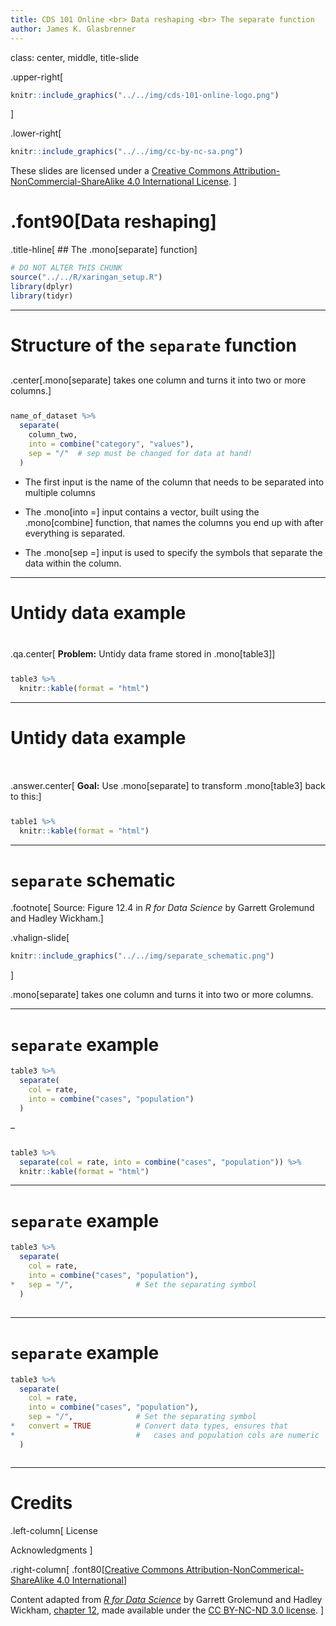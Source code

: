 ```yaml
---
title: CDS 101 Online <br> Data reshaping <br> The separate function
author: James K. Glasbrenner
---
```


class: center, middle, title-slide

.upper-right[
```r
knitr::include_graphics("../../img/cds-101-online-logo.png")
```
]

.lower-right[
```r
knitr::include_graphics("../../img/cc-by-nc-sa.png")
```

These slides are licensed under a [Creative Commons Attribution-NonCommercial-ShareAlike 4.0 International License](http://creativecommons.org/licenses/by-nc-sa/4.0/).
]

# .font90[Data reshaping]
.title-hline[
## The .mono[separate] function
]

```r
# DO NOT ALTER THIS CHUNK
source("../../R/xaringan_setup.R")
library(dplyr)
library(tidyr)
```

---

# Structure of the `separate` function

<div style="margin-bottom: 6%;"></div>

.center[.mono[separate] takes one column and turns it into two or more columns.]

<div style="margin-bottom: 5%;"></div>

```r
name_of_dataset %>%
  separate(
    column_two,
    into = combine("category", "values"),
    sep = "/"  # sep must be changed for data at hand!
  )
```

* The first input is the name of the column that needs to be separated into multiple columns

* The .mono[into =] input contains a vector, built using the .mono[combine] function, that names the columns you end up with after everything is separated.

* The .mono[sep =] input is used to specify the symbols that separate the data within the column.

---

# Untidy data example

<div style="margin-bottom: 8%;"></div>

.qa.center[
**Problem:** Untidy data frame stored in .mono[table3]
]

<div style="margin-bottom: 5%;"></div>

```r
table3 %>%
  knitr::kable(format = "html")
```

---

# Untidy data example

<div style="margin-bottom: 10%;"></div>

.answer.center[
**Goal:** Use .mono[separate] to transform .mono[table3] back to this:
]

<div style="margin-bottom: 5%;"></div>

```r
table1 %>%
  knitr::kable(format = "html")
```

---

# `separate` schematic

.footnote[
Source: Figure 12.4 in *R for Data Science* by Garrett Grolemund and Hadley Wickham.
]

.vhalign-slide[
```r
knitr::include_graphics("../../img/separate_schematic.png")
```
]

.mono[separate] takes one column and turns it into two or more columns.

---

# `separate` example

```r
table3 %>%
  separate(
    col = rate,
    into = combine("cases", "population")
  )
```

--

<div style="margin-bottom: 5%;"></div>

```r
table3 %>%
  separate(col = rate, into = combine("cases", "population")) %>%
  knitr::kable(format = "html")
```

---

# `separate` example

```r
table3 %>%
  separate(
    col = rate,
    into = combine("cases", "population"),
*   sep = "/",              # Set the separating symbol
  )
```

<div style="margin-bottom: 3%;"></div>

```r
```

---

# `separate` example

```r
table3 %>%
  separate(
    col = rate,
    into = combine("cases", "population"),
    sep = "/",              # Set the separating symbol
*   convert = TRUE          # Convert data types, ensures that  
*                           #   cases and population cols are numeric
  )
```

<div style="margin-bottom: 2%;"></div>

```r
```

---

# Credits

.left-column[
License

Acknowledgments
]

.right-column[
.font80[[Creative Commons Attribution-NonCommerical-ShareAlike 4.0 International](https://creativecommons.org/licenses/by-nc-sa/4.0/)]

Content adapted from [*R for Data Science*](http://r4ds.had.co.nz) by Garrett Grolemund and Hadley Wickham, [chapter 12](http://r4ds.had.co.nz/tidy-data.html), made available under the [CC BY-NC-ND 3.0 license](http://creativecommons.org/licenses/by-nc-nd/3.0/us/).
]
